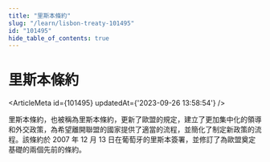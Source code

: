 ```yaml
---
title: "里斯本條約"
slug: "/learn/lisbon-treaty-101495"
id: "101495"
hide_table_of_contents: true
---
```



# 里斯本條約

<ArticleMeta id={101495} updatedAt={'2023-09-26 13:58:54'} />
<div className='border-solid border-b border-t-0 my-4 border-[var(--ifm-color-gray-300)]' />

里斯本條約，也被稱為里斯本條約，更新了歐盟的規定，建立了更加集中化的領導和外交政策，為希望離開聯盟的國家提供了適當的流程，並簡化了制定新政策的流程。該條約於 2007 年 12 月 13 日在葡萄牙的里斯本簽署，並修訂了為歐盟奠定基礎的兩個先前的條約。
